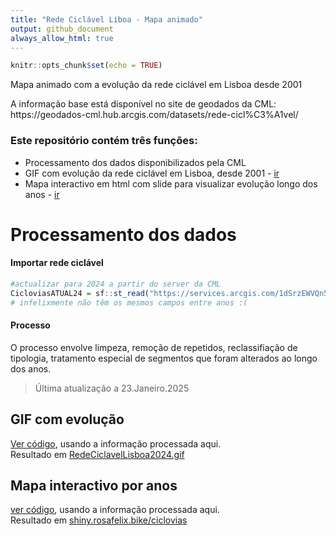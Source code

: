 ```yaml
---
title: "Rede Ciclável Liboa - Mapa animado"
output: github_document
always_allow_html: true
---
```


```r
knitr::opts_chunk$set(echo = TRUE)
```


Mapa animado com a evolução da rede ciclável em Lisboa desde 2001
  </br>
    
A informação base está disponível no site de geodados da CML: 
https://geodados-cml.hub.arcgis.com/datasets/rede-cicl%C3%A1vel/ 

### Este repositório contém três funções:
* Processamento dos dados disponibilizados pela CML
* GIF com evolução da rede ciclável em Lisboa, desde 2001 - [ir](https://github.com/U-Shift/RedeCiclavel-Lisboa#gif-com-evolução)
* Mapa interactivo em html com slide para visualizar evolução longo dos anos -  [ir](https://github.com/U-Shift/RedeCiclavel-Lisboa#mapa-interactivo-por-anos)


# Processamento dos dados

#### Importar rede ciclável
```r
#actualizar para 2024 a partir do server da CML
CicloviasATUAL24 = sf::st_read("https://services.arcgis.com/1dSrzEWVQn5kHHyK/arcgis/rest/services/Ciclovias/FeatureServer/0/query?outFields=*&where=1%3D1&f=geojson") 
# infelixmente não têm os mesmos campos entre anos :(
```

#### Processo

O processo envolve limpeza, remoção de repetidos, reclassifiação de tipologia, tratamento especial de segmentos que foram alterados ao longo dos anos.

> Última atualização a 23.Janeiro.2025

## GIF com evolução
[Ver código](https://github.com/U-Shift/RedeCiclavel-Lisboa/blob/master/GIFciclovias.Rmd), usando a informação processada aqui.  
Resultado em [RedeCiclavelLisboa2024.gif](http://shiny.rosafelix.bike/ciclovias/gif/RedeCiclavelLisboa2024.gif)

## Mapa interactivo por anos
[ver código](https://github.com/U-Shift/RedeCiclavel-Lisboa/blob/master/CicloviasAnos/app.R), usando a informação processada aqui.  
Resultado em [shiny.rosafelix.bike/ciclovias](http://shiny.rosafelix.bike/ciclovias)